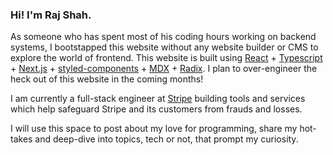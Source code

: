 ### Hi! I'm Raj Shah.

As someone who has spent most of his coding hours working on backend systems, I bootstapped this website without any website builder or CMS to explore the world of frontend. This website is built using [React](https://reactjs.org/docs/getting-started.html) + [Typescript](https://www.typescriptlang.org/docs/) + [Next.js](https://nextjs.org/docs/getting-started) + [styled-components](https://styled-components.com/) + [MDX](https://mdxjs.com/) + [Radix](https://www.radix-ui.com/). I plan to over-engineer the heck out of this website in the coming months!

I am currently a full-stack engineer at [Stripe](https://stripe.com/) building tools and services which help safeguard Stripe and its customers from frauds and losses.

I will use this space to post about my love for programming, share my hot-takes and deep-dive into topics, tech or not, that prompt my curiosity.
